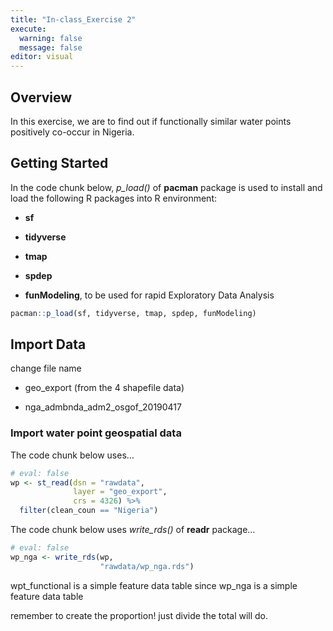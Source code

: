 ```yaml
---
title: "In-class_Exercise 2"
execute: 
  warning: false
  message: false
editor: visual
---
```


## Overview

In this exercise, we are to find out if functionally similar water points positively co-occur in Nigeria.

## Getting Started

In the code chunk below, *p_load()* of **pacman** package is used to install and load the following R packages into R environment:

-   **sf**

-   **tidyverse**

-   **tmap**

-   **spdep**

-   **funModeling**, to be used for rapid Exploratory Data Analysis

```r
pacman::p_load(sf, tidyverse, tmap, spdep, funModeling)
```

## Import Data

change file name

-   geo_export (from the 4 shapefile data)

-   nga_admbnda_adm2_osgof_20190417

### Import water point geospatial data

The code chunk below uses...

```r
# eval: false
wp <- st_read(dsn = "rawdata",
              layer = "geo_export",
              crs = 4326) %>%
  filter(clean_coun == "Nigeria")
```

The code chunk below uses *write_rds()* of **readr** package...

```r
# eval: false
wp_nga <- write_rds(wp,
                    "rawdata/wp_nga.rds")
```

wpt_functional is a simple feature data table since wp_nga is a simple feature data table

remember to create the proportion! just divide the total will do.
